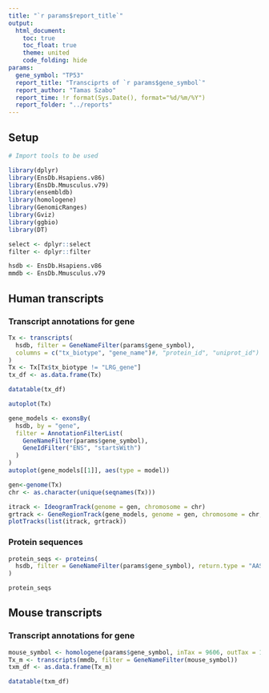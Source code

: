 ```yaml
---
title: "`r params$report_title`"
output: 
  html_document:
    toc: true
    toc_float: true
    theme: united
    code_folding: hide
params:
  gene_symbol: "TP53"
  report_title: "Transciprts of `r params$gene_symbol`"
  report_author: "Tamas Szabo"
  report_time: !r format(Sys.Date(), format="%d/%m/%Y")
  report_folder: "../reports"
---
```


## Setup

```r
# Import tools to be used

library(dplyr)
library(EnsDb.Hsapiens.v86)
library(EnsDb.Mmusculus.v79)
library(ensembldb)
library(homologene)
library(GenomicRanges)
library(Gviz)
library(ggbio)
library(DT)

select <- dplyr::select
filter <- dplyr::filter

hsdb <- EnsDb.Hsapiens.v86
mmdb <- EnsDb.Mmusculus.v79
```

## Human transcripts

### Transcript annotations for gene

```r
Tx <- transcripts(
  hsdb, filter = GeneNameFilter(params$gene_symbol),
  columns = c("tx_biotype", "gene_name")#, "protein_id", "uniprot_id")
)
Tx <- Tx[Tx$tx_biotype != "LRG_gene"]
tx_df <- as.data.frame(Tx)

datatable(tx_df)
```

```r
autoplot(Tx)
```

```r
gene_models <- exonsBy(
  hsdb, by = "gene",
  filter = AnnotationFilterList(
    GeneNameFilter(params$gene_symbol),
    GeneIdFilter("ENS", "startsWith")
  )
)
autoplot(gene_models[[1]], aes(type = model))
```

```r
gen<-genome(Tx)
chr <- as.character(unique(seqnames(Tx)))

itrack <- IdeogramTrack(genome = gen, chromosome = chr)
grtrack <- GeneRegionTrack(gene_models, genome = gen, chromosome = chr, name = "Gene Model")
plotTracks(list(itrack, grtrack))
```
### Protein sequences

```r
protein_seqs <- proteins(
  hsdb, filter = GeneNameFilter(params$gene_symbol), return.type = "AAStringSet"
)

protein_seqs
```


## Mouse transcripts

### Transcript annotations for gene

```r
mouse_symbol <- homologene(params$gene_symbol, inTax = 9606, outTax = 10090)
Tx_m <- transcripts(mmdb, filter = GeneNameFilter(mouse_symbol))
txm_df <- as.data.frame(Tx_m)

datatable(txm_df)
```

